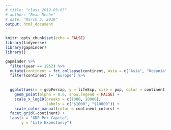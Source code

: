 ```yaml
---
# title: "class_2019-03-05"
# author: "Beau Meche"
# date: "March 5, 2019"
output: html_document
---
```


```r
knitr::opts_chunk$set(echo = FALSE)
library(tidyverse)
library(gapminder)
library()
```

```r
gapminder %>% 
  filter(year == 1952) %>% 
  mutate(continent = fct_collapse(continent, Asia = c("Asia", "Oceania"))) %>% 
  filter(continent != "Europe") %>% 
  
  
  ggplot(aes(x = gdpPercap, y = lifeExp, size = pop, color = continent)) +
    geom_point(alpha = 0.6, show.legend = FALSE) +
    scale_x_log10(breaks = c(1000, 10000),
                  labels = c("$1000", "$10000")) +
    scale_color_manual(color = continent_colors) +
  facet_grid(~continent) +
  labs(x = "GDP Per Capita",
       y = "Life Expectancy")
  
```
